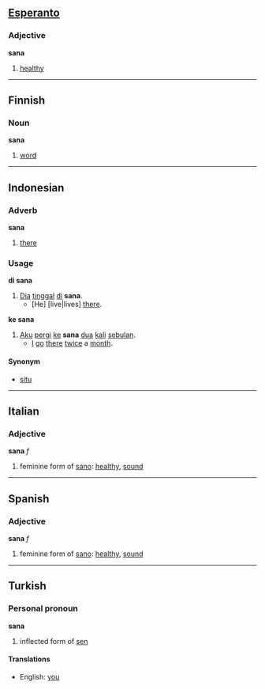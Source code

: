 == [[Esperanto]] ==
===Adjective===
'''sana'''

# [[healthy]]

----
== Finnish ==
=== Noun ===
'''sana'''

#[[word]]

----
== Indonesian ==
=== Adverb ===
'''sana'''

# [[there]]

=== Usage ===
'''di sana'''
# [[Dia]] [[tinggal]] [[di]] '''sana'''.
#* [He] [live|lives] [[there]].

'''ke sana'''
# [[aku|Aku]] [[pergi]] [[ke]] '''sana''' [[dua]] [[kali]] [[bulan|sebulan]].
#* [[I]] [[go]] [[there]] [[twice]] a [[month]].

==== Synonym ====
* [[situ]]

----
==Italian==
===Adjective===
'''sana''' ''f''

# feminine form of [[sano]]: [[healthy]], [[sound]]

----
==Spanish==
===Adjective===
'''sana''' ''f''

# feminine form of [[sano]]: [[healthy]], [[sound]]

-----
== Turkish ==
=== Personal pronoun ===
'''sana'''

#inflected form of [[sen]]

====Translations====
*English: [[you]]